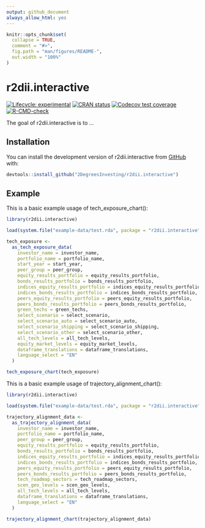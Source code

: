 ```yaml
---
output: github_document
always_allow_html: yes
---
```


<!-- README.md is generated from README.Rmd. Please edit that file -->

```r
knitr::opts_chunk$set(
  collapse = TRUE,
  comment = "#>",
  fig.path = "man/figures/README-",
  out.width = "100%"
)
```

# r2dii.interactive

<!-- badges: start -->
[![Lifecycle: experimental](https://img.shields.io/badge/lifecycle-experimental-orange.svg)](https://www.tidyverse.org/lifecycle/#experimental)
[![CRAN status](https://www.r-pkg.org/badges/version/r2dii.interactive)](https://CRAN.R-project.org/package=r2dii.interactive)
[![Codecov test coverage](https://codecov.io/gh/2DegreesInvesting/r2dii.interactive/branch/master/graph/badge.svg)](https://codecov.io/gh/2DegreesInvesting/r2dii.interactive?branch=master)
[![R-CMD-check](https://github.com/2DegreesInvesting/r2dii.interactive/workflows/R-CMD-check/badge.svg)](https://github.com/2DegreesInvesting/r2dii.interactive/actions)
<!-- badges: end -->

The goal of r2dii.interactive is to ...

## Installation

<!--
You can install the released version of r2dii.interactive from [CRAN](https://CRAN.R-project.org) with:

``` r
install.packages("r2dii.interactive")
```
-->

You can install the development version of r2dii.interactive from [GitHub](https://github.com/2DegreesInvesting/r2dii.interactive) with:

``` r
devtools::install_github("2DegreesInvesting/r2dii.interactive")
```

## Example

This is a basic example usage of tech_exposure_chart():

``` r
library(r2dii.interactive)

load(system.file("example-data/test.rda", package = "r2dii.interactive"))

tech_exposure <-
  as_tech_exposure_data(
    investor_name = investor_name,
    portfolio_name = portfolio_name,
    start_year = start_year,
    peer_group = peer_group,
    equity_results_portfolio = equity_results_portfolio,
    bonds_results_portfolio = bonds_results_portfolio,
    indices_equity_results_portfolio = indices_equity_results_portfolio,
    indices_bonds_results_portfolio = indices_bonds_results_portfolio,
    peers_equity_results_portfolio = peers_equity_results_portfolio,
    peers_bonds_results_portfolio = peers_bonds_results_portfolio,
    green_techs = green_techs,
    select_scenario = select_scenario,
    select_scenario_auto = select_scenario_auto,
    select_scenario_shipping = select_scenario_shipping,
    select_scenario_other = select_scenario_other,
    all_tech_levels = all_tech_levels,
    equity_market_levels = equity_market_levels,
    dataframe_translations = dataframe_translations,
    language_select = "EN"
  )

tech_exposure_chart(tech_exposure)
```

This is a basic example usage of trajectory_alignment_chart():

``` r
library(r2dii.interactive)

load(system.file("example-data/test.rda", package = "r2dii.interactive"))

trajectory_alignment_data <-
  as_trajectory_alignment_data(
    investor_name = investor_name,
    portfolio_name = portfolio_name,
    peer_group = peer_group,
    equity_results_portfolio = equity_results_portfolio,
    bonds_results_portfolio = bonds_results_portfolio,
    indices_equity_results_portfolio = indices_equity_results_portfolio,
    indices_bonds_results_portfolio = indices_bonds_results_portfolio,
    peers_equity_results_portfolio = peers_equity_results_portfolio,
    peers_bonds_results_portfolio = peers_bonds_results_portfolio,
    tech_roadmap_sectors = tech_roadmap_sectors,
    scen_geo_levels = scen_geo_levels,
    all_tech_levels = all_tech_levels,
    dataframe_translations = dataframe_translations,
    language_select = "EN"
  )

trajectory_alignment_chart(trajectory_alignment_data)
```
